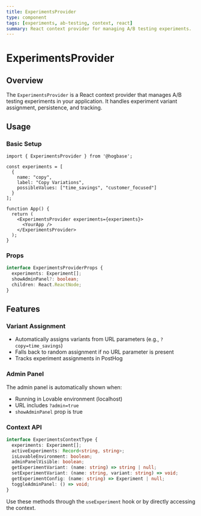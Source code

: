 ```yaml
---
title: ExperimentsProvider
type: component
tags: [experiments, ab-testing, context, react]
summary: React context provider for managing A/B testing experiments.
---
```


# ExperimentsProvider

## Overview

The `ExperimentsProvider` is a React context provider that manages A/B testing experiments in your application. It handles experiment variant assignment, persistence, and tracking.

## Usage

### Basic Setup

```tsx
import { ExperimentsProvider } from '@hogbase';

const experiments = [
  {
    name: "copy",
    label: "Copy Variations",
    possibleValues: ["time_savings", "customer_focused"]
  }
];

function App() {
  return (
    <ExperimentsProvider experiments={experiments}>
      <YourApp />
    </ExperimentsProvider>
  );
}
```

### Props

```typescript
interface ExperimentsProviderProps {
  experiments: Experiment[];
  showAdminPanel?: boolean;
  children: React.ReactNode;
}
```

## Features

### Variant Assignment

- Automatically assigns variants from URL parameters (e.g., `?copy=time_savings`)
- Falls back to random assignment if no URL parameter is present
- Tracks experiment assignments in PostHog

### Admin Panel

The admin panel is automatically shown when:
- Running in Lovable environment (localhost)
- URL includes `?admin=true`
- `showAdminPanel` prop is true

### Context API

```typescript
interface ExperimentsContextType {
  experiments: Experiment[];
  activeExperiments: Record<string, string>;
  isLovableEnvironment: boolean;
  adminPanelVisible: boolean;
  getExperimentVariant: (name: string) => string | null;
  setExperimentVariant: (name: string, variant: string) => void;
  getExperimentConfig: (name: string) => Experiment | null;
  toggleAdminPanel: () => void;
}
```

Use these methods through the `useExperiment` hook or by directly accessing the context.
